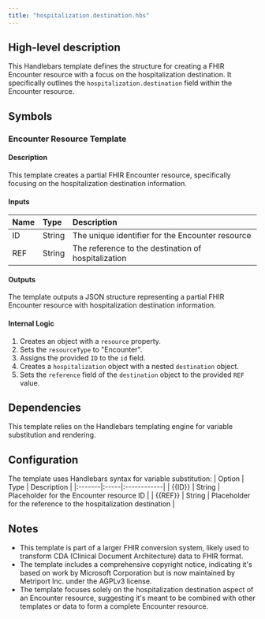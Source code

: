 ```yaml
---
title: "hospitalization.destination.hbs"
---
```


## High-level description
This Handlebars template defines the structure for creating a FHIR Encounter resource with a focus on the hospitalization destination. It specifically outlines the `hospitalization.destination` field within the Encounter resource.

## Symbols

### Encounter Resource Template
#### Description
This template creates a partial FHIR Encounter resource, specifically focusing on the hospitalization destination information.

#### Inputs
| Name | Type | Description |
|:-----|:-----|:------------|
| ID | String | The unique identifier for the Encounter resource |
| REF | String | The reference to the destination of hospitalization |

#### Outputs
The template outputs a JSON structure representing a partial FHIR Encounter resource with hospitalization destination information.

#### Internal Logic
1. Creates an object with a `resource` property.
2. Sets the `resourceType` to "Encounter".
3. Assigns the provided `ID` to the `id` field.
4. Creates a `hospitalization` object with a nested `destination` object.
5. Sets the `reference` field of the `destination` object to the provided `REF` value.

## Dependencies
This template relies on the Handlebars templating engine for variable substitution and rendering.

## Configuration
The template uses Handlebars syntax for variable substitution:
| Option | Type | Description |
|:-------|:-----|:------------|
| {{ID}} | String | Placeholder for the Encounter resource ID |
| {{REF}} | String | Placeholder for the reference to the hospitalization destination |

## Notes
- This template is part of a larger FHIR conversion system, likely used to transform CDA (Clinical Document Architecture) data to FHIR format.
- The template includes a comprehensive copyright notice, indicating it's based on work by Microsoft Corporation but is now maintained by Metriport Inc. under the AGPLv3 license.
- The template focuses solely on the hospitalization destination aspect of an Encounter resource, suggesting it's meant to be combined with other templates or data to form a complete Encounter resource.